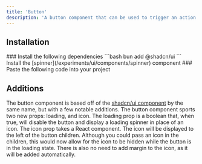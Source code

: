 ```yaml
---
title: 'Button'
description: 'A button component that can be used to trigger an action'
---
```


## Installation
<Steps>
  <Step>
    ### Install the following dependencies
    ```bash
    bun add @shadcn/ui
    ```
  </Step>
  <Step>Install the [spinner](/experiments/ui/components/spinner) component</Step>
  <Step>
  ### Paste the following code into your project
  <ComponentCode componentId="button" />
  </Step>
</Steps>

## Additions
The button component is based off of the [shadcn/ui component](https://ui.shadcn.com/docs/components/button) by the same name, but with a few notable additions. The button component sports two new props: loading, and icon. The loading prop is a boolean that, when true, will disable the button and display a loading spinner in place of an icon. The icon prop takes a React component. The icon will be displayed to the left of the button children. Although you could pass an icon in the children, this would now allow for the icon to be hidden while the button is in the loading state. There is also no need to add margin to the icon, as it will be added automatically.
